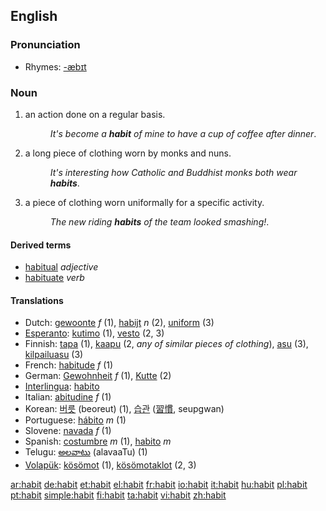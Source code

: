 ==English==

===Pronunciation===
*Rhymes: [[Rhymes:English:-æbɪt|-æbɪt]]

===Noun===
{{en-noun}}

#an action done on a regular basis.
#:''It's become a '''habit''' of mine to have a cup of coffee after dinner''.
#a long piece of clothing worn by monks and nuns.
#:''It's interesting how Catholic and Buddhist monks both wear '''habits'''''.
#a piece of clothing worn uniformally for a specific activity.
#:''The new riding '''habits''' of the team looked smashing!''.

==== Derived terms ====
*[[habitual]] ''adjective''
*[[habituate]] ''verb''

==== Translations ====
{{rfc-trans}}
*Dutch: [[gewoonte]] ''f'' (1), [[habijt]] ''n'' (2), [[uniform]] (3)
*[[Esperanto]]: [[kutimo]] (1), [[vesto]] (2, 3)
*Finnish: [[tapa#Finnish|tapa]] (1), [[kaapu]] (2, ''any of similar pieces of clothing''), [[asu#Finnish|asu]] (3), [[kilpailuasu]] (3)
*French: [[habitude]] ''f'' (1)
*German: [[Gewohnheit]] ''f'' (1), [[Kutte]] (2)
*[[Interlingua]]: [[habito]]
*Italian: [[abitudine]] ''f'' (1)
*Korean: [[버릇]] (beoreut) (1), [[습관]] ([[習慣]], seupgwan)
*Portuguese: [[hábito]] ''m'' (1)
*Slovene: [[navada]] ''f'' (1)
*Spanish: [[costumbre]] ''m'' (1), [[habito]] ''m''
*Telugu: [[అలవాటు]] (alavaaTu) (1)
*[[Volapük]]: [[kösömot]] (1), [[kösömotaklot]] (2, 3)

[[ar:habit]]
[[de:habit]]
[[et:habit]]
[[el:habit]]
[[fr:habit]]
[[io:habit]]
[[it:habit]]
[[hu:habit]]
[[pl:habit]]
[[pt:habit]]
[[simple:habit]]
[[fi:habit]]
[[ta:habit]]
[[vi:habit]]
[[zh:habit]]